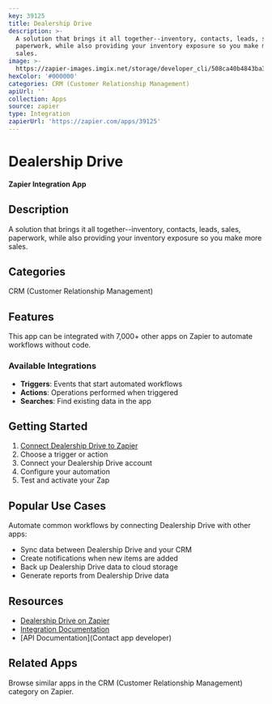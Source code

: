 ```yaml
---
key: 39125
title: Dealership Drive
description: >-
  A solution that brings it all together--inventory, contacts, leads, sales,
  paperwork, while also providing your inventory exposure so you make more
  sales.
image: >-
  https://zapier-images.imgix.net/storage/developer_cli/508ca40b4843ba37c5787c5b389364b9.png?auto=format%2Ccompress&ixlib=python-3.0.0&q=50
hexColor: '#000000'
categories: CRM (Customer Relationship Management)
apiUrl: ''
collection: Apps
source: zapier
type: Integration
zapierUrl: 'https://zapier.com/apps/39125'
---
```

# Dealership Drive

**Zapier Integration App**

## Description

A solution that brings it all together--inventory, contacts, leads, sales, paperwork, while also providing your inventory exposure so you make more sales.

## Categories

CRM (Customer Relationship Management)

## Features

This app can be integrated with 7,000+ other apps on Zapier to automate workflows without code.

### Available Integrations

- **Triggers**: Events that start automated workflows
- **Actions**: Operations performed when triggered
- **Searches**: Find existing data in the app

## Getting Started

1. [Connect Dealership Drive to Zapier](https://zapier.com/apps/39125)
2. Choose a trigger or action
3. Connect your Dealership Drive account
4. Configure your automation
5. Test and activate your Zap

## Popular Use Cases

Automate common workflows by connecting Dealership Drive with other apps:

- Sync data between Dealership Drive and your CRM
- Create notifications when new items are added
- Back up Dealership Drive data to cloud storage
- Generate reports from Dealership Drive data

## Resources

- [Dealership Drive on Zapier](https://zapier.com/apps/39125)
- [Integration Documentation](https://zapier.com/apps/39125/integrations)
- [API Documentation](Contact app developer)

## Related Apps

Browse similar apps in the CRM (Customer Relationship Management) category on Zapier.
